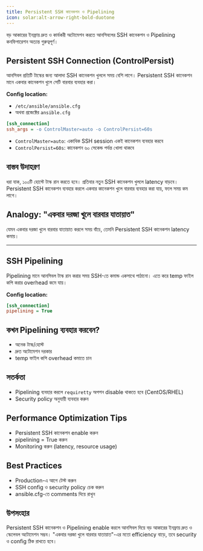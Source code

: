 ```yaml
---
title: Persistent SSH কানেকশন ও Pipelining
icon: solar:alt-arrow-right-bold-duotone
---
```


বড় আকারের ইনফ্রায় দ্রুত ও কার্যকরী অটোমেশন করতে আনসিবলের SSH কানেকশন ও Pipelining কনফিগারেশন অত্যন্ত গুরুত্বপূর্ণ।

## Persistent SSH Connection (ControlPersist)

আনসিবল প্রতিটি টাস্কের জন্য আলাদা SSH কানেকশন খুললে সময় বেশি লাগে। Persistent SSH কানেকশন মানে একবার কানেকশন খুলে সেটি বারবার ব্যবহার করা।

**Config location:**
- `/etc/ansible/ansible.cfg`
- অথবা প্রজেক্টের `ansible.cfg`

```ini
[ssh_connection]
ssh_args = -o ControlMaster=auto -o ControlPersist=60s
```

- `ControlMaster=auto`: একাধিক SSH session একই কানেকশন ব্যবহার করবে
- `ControlPersist=60s`: কানেকশন ৬০ সেকেন্ড পর্যন্ত খোলা থাকবে

## বাস্তব উদাহরণ
ধরা যাক, ১০০টি হোস্টে টাস্ক রান করতে হবে। প্রতিবার নতুন SSH কানেকশন খুললে latency বাড়বে। Persistent SSH কানেকশন ব্যবহার করলে একবার কানেকশন খুলে বারবার ব্যবহার করা যায়, ফলে সময় কম লাগে।

## Analogy: "একবার দরজা খুলে বারবার যাতায়াত"
যেমন একবার দরজা খুলে বারবার যাতায়াত করলে সময় বাঁচে, তেমনি Persistent SSH কানেকশন latency কমায়।

---

## SSH Pipelining

Pipelining মানে আনসিবল টাস্ক রান করার সময় SSH-তে কমান্ড একসাথে পাঠানো। এতে করে temp ফাইল কপি করার overhead কমে যায়।

**Config location:**
```ini
[ssh_connection]
pipelining = True
```

## কখন Pipelining ব্যবহার করবেন?
- অনেক টাস্ক/হোস্ট
- দ্রুত অটোমেশন দরকার
- temp ফাইল কপি overhead কমাতে চান

## সতর্কতা
- Pipelining ব্যবহার করলে `requiretty` অপশন disable থাকতে হবে (CentOS/RHEL)
- Security policy অনুযায়ী ব্যবহার করুন

## Performance Optimization Tips
- Persistent SSH কানেকশন enable করুন
- pipelining = True করুন
- Monitoring করুন (latency, resource usage)

## Best Practices
- Production-এ আগে টেস্ট করুন
- SSH config ও security policy চেক করুন
- ansible.cfg-তে comments দিয়ে রাখুন

## উপসংহার
Persistent SSH কানেকশন ও Pipelining enable করলে আনসিবল দিয়ে বড় আকারের ইনফ্রায় দ্রুত ও স্কেলেবল অটোমেশন সম্ভব। "একবার দরজা খুলে বারবার যাতায়াত"-এর মতো efficiency বাড়ে, তবে security ও config ঠিক রাখতে হবে।
